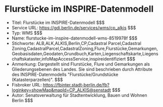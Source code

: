 # Flurstücke im INSPIRE-Datenmodell
- Titel: Flurstücke im INSPIRE-Datenmodell $$$
- Service URL: https://gdi.berlin.de/services/wms/cp_alkis $$$
- Typ: WMS $$$
- Name: flurstucke-im-inspire-datenmodell-wms-8519978f $$$
- Stichworte: ALB,ALK,ALKIS,Berlin,CP,Cadastral Parcel,Cadastral Zoning,CadastralParcel,CadastralZoning,Flure,Flurstücke,Gemarkungen,Geobasisdaten,Geodaten,Grundbuch,Karten,Liegenschaftskarte,Liegenschaftskataster,infoMapAccessService,inspireidentifiziert $$$
- Anmerkung: Dargestellt sind Flurstücke, Flure und Gemarkungen als Gliederungsebenen des Landes. Sie sind beschrieben durch Attribute des INSPIRE-Datenmodells "Flurstücke/Grundstücke (Katasterparzellen)". $$$
- Fisbroker URL: https://fbinter.stadt-berlin.de/fb?loginkey=showMap&mapId=CP_ALKIS@senstadt $$$
- Autor: Senatsverwaltung für Stadtentwicklung, Bauen und Wohnen Berlin $$$
